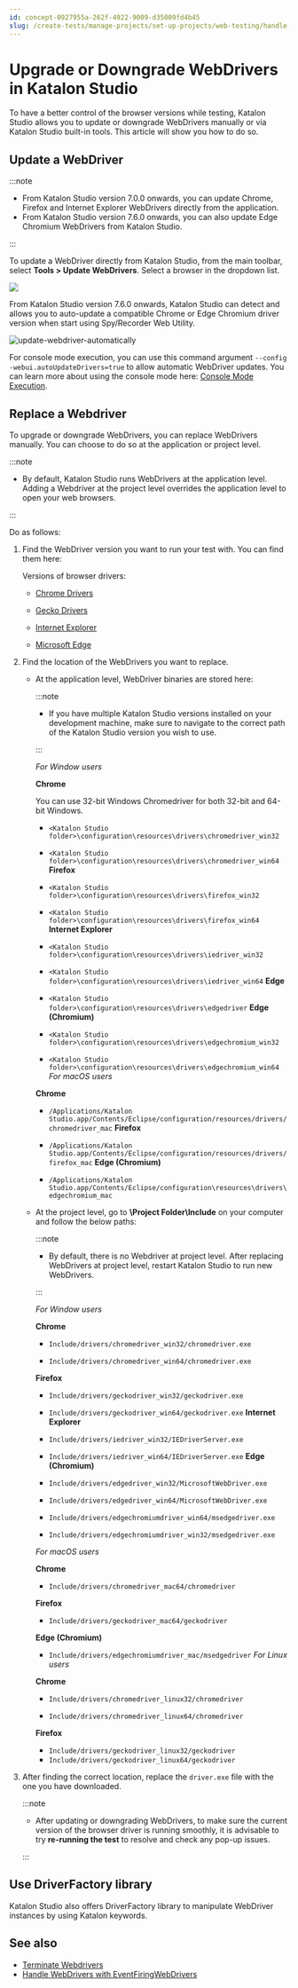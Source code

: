```yaml
---
id: concept-0927955a-262f-4922-9009-d35009fd4b45
slug: /create-tests/manage-projects/set-up-projects/web-testing/handle-webdrivers/upgrade-or-downgrade-webdrivers-in-katalon-studio
---
```


# Upgrade or Downgrade WebDrivers in Katalon Studio

To have a better control of the browser versions while testing, Katalon Studio allows you to update or downgrade WebDrivers manually or via Katalon Studio built-in tools. This article will show you how to do so.

## Update a WebDriver


:::note

-   From Katalon Studio version 7.0.0 onwards, you can update Chrome, Firefox and Internet Explorer WebDrivers directly from the application.
-   From Katalon Studio version 7.6.0 onwards, you can also update Edge Chromium WebDrivers from Katalon Studio.

:::

To update a WebDriver directly from Katalon Studio, from the main toolbar, select **Tools &gt; Update WebDrivers**. Select a browser in the dropdown list.

<img src="/doc_images/Documents/Create_tests/Manage_Projects/Set_Up_Projects/Web_Testing/Handle-WebDrivers/update-or-downgrade-webdrivers/image/ks-850-update-web-driver.png" width={300} />

From Katalon Studio version 7.6.0 onwards, Katalon Studio can detect and allows you to auto-update a compatible Chrome or Edge Chromium driver version when start using Spy/Recorder Web Utility.

<img src="https://github.com/katalon-studio/docs-images/raw/master/katalon-studio/docs/handle-webdrivers/KS-Auto-update-WebDriver.png" width={500} alt="update-webdriver-automatically" />

For console mode execution, you can use this command argument <code>--config -webui.autoUpdateDrivers=true</code> to allow automatic WebDriver updates. You can learn more about using the console mode here: [Console Mode Execution](/execute/katalon-runtime-engine/command-line-syntax-in-katalon-runtime-engine).

## Replace a Webdriver

To upgrade or downgrade WebDrivers, you can replace WebDrivers manually. You can choose to do so at the application or project level.


:::note

-   By default, Katalon Studio runs WebDrivers at the application level. Adding a Webdriver at the project level overrides the application level to open your web browsers.


:::

Do as follows:

1.  Find the WebDriver version you want to run your test with. You can find them here:

    Versions of browser drivers:

    -   [Chrome Drivers](https://chromedriver.chromium.org/downloads)

    -   [Gecko Drivers](https://firefox-source-docs.mozilla.org/testing/geckodriver/Support.html)

    -   [Internet Explorer](http://selenium-release.storage.googleapis.com/index.html)

    -   [Microsoft Edge](https://developer.microsoft.com/en-us/microsoft-edge/tools/webdriver/)

2.  Find the location of the WebDrivers you want to replace.

    -   At the application level, WebDriver binaries are stored here:

        
        :::note

        -   If you have multiple Katalon Studio versions installed on your development machine, make sure to navigate to the correct path of the Katalon Studio version you wish to use.

        :::

        *For Window users*

        **Chrome**

        You can use 32-bit Windows Chromedriver for both 32-bit and 64-bit Windows.

        -   <code>&lt;Katalon Studio folder&gt;\configuration\resources\drivers\chromedriver&#95;win32</code>
        -   <code>&lt;Katalon Studio folder&gt;\configuration\resources\drivers\chromedriver&#95;win64</code>
        **Firefox**

        -   <code>&lt;Katalon Studio folder&gt;\configuration\resources\drivers\firefox&#95;win32</code>
        -   <code>&lt;Katalon Studio folder&gt;\configuration\resources\drivers\firefox&#95;win64</code>
        **Internet Explorer**

        -   <code>&lt;Katalon Studio folder&gt;\configuration\resources\drivers\iedriver&#95;win32</code>
        -   <code>&lt;Katalon Studio folder&gt;\configuration\resources\drivers\iedriver&#95;win64</code>
        **Edge**

        -   <code>&lt;Katalon Studio folder&gt;\configuration\resources\drivers\edgedriver</code>
        **Edge \(Chromium\)**

        -   <code>&lt;Katalon Studio folder&gt;\configuration\resources\drivers\edgechromium&#95;win32</code>
        -   <code>&lt;Katalon Studio folder&gt;\configuration\resources\drivers\edgechromium&#95;win64</code>
        *For macOS users*

        **Chrome**

        -   <code>/Applications/Katalon Studio.app/Contents/Eclipse/configuration/resources/drivers/chromedriver&#95;mac</code>
        **Firefox**

        -   <code>/Applications/Katalon Studio.app/Contents/Eclipse/configuration/resources/drivers/firefox&#95;mac</code>
        **Edge \(Chromium\)**

        -   <code>/Applications/Katalon Studio.app/Contents/Eclipse/configuration\resources\drivers\edgechromium&#95;mac</code>
    -   At the project level, go to **\\Project Folder\\Include** on your computer and follow the below paths:

        
        :::note

        -   By default, there is no Webdriver at project level. After replacing WebDrivers at project level, restart Katalon Studio to run new WebDrivers.

        :::

        *For Window users*

        **Chrome**

        -   <code>Include/drivers/chromedriver&#95;win32/chromedriver.exe</code>

        -   <code>Include/drivers/chromedriver&#95;win64/chromedriver.exe</code>

        **Firefox**

        -   <code>Include/drivers/geckodriver&#95;win32/geckodriver.exe</code>
        -   <code>Include/drivers/geckodriver&#95;win64/geckodriver.exe</code>
        **Internet Explorer**

        -   <code>Include/drivers/iedriver&#95;win32/IEDriverServer.exe</code>
        -   <code>Include/drivers/iedriver&#95;win64/IEDriverServer.exe</code>
        **Edge \(Chromium\)**

        -   <code>Include/drivers/edgedriver&#95;win32/MicrosoftWebDriver.exe</code>

        -   <code>Include/drivers/edgedriver&#95;win64/MicrosoftWebDriver.exe</code>

        -   <code>Include/drivers/edgechromiumdriver&#95;win64/msedgedriver.exe</code>

        -   <code>Include/drivers/edgechromiumdriver&#95;win32/msedgedriver.exe</code>

        *For macOS users*

        **Chrome**

        -   <code>Include/drivers/chromedriver&#95;mac64/chromedriver</code>

        **Firefox**

        -   <code>Include/drivers/geckodriver&#95;mac64/geckodriver</code>

        **Edge \(Chromium\)**

        -   <code>Include/drivers/edgechromiumdriver&#95;mac/msedgedriver</code>
        *For Linux users*

        **Chrome**

        -   <code>Include/drivers/chromedriver&#95;linux32/chromedriver</code>

        -   <code>Include/drivers/chromedriver&#95;linux64/chromedriver</code>

        **Firefox**

        -   <code>Include/drivers/geckodriver&#95;linux32/geckodriver</code>
        -   <code>Include/drivers/geckodriver&#95;linux64/geckodriver</code>
3.  After finding the correct location, replace the <code>driver.exe</code> file with the one you have downloaded.

    
    :::note

    -   After updating or downgrading WebDrivers, to make sure the current version of the browser driver is running smoothly, it is advisable to try **re-running the test** to resolve and check any pop-up issues.

    :::


## Use DriverFactory library

Katalon Studio also offers DriverFactory library to manipulate WebDriver instances by using Katalon keywords.

## See also

-   [Terminate Webdrivers](/create-tests/manage-projects/set-up-projects/web-testing/handle-webdrivers/terminate-webdrivers-in-katalon-studio)
-   [Handle WebDrivers with EventFiringWebDrivers](/create-tests/manage-projects/set-up-projects/web-testing/handle-webdrivers/handle-webdrivers-with-eventfiringwebdriver-in-katalon-studio)
